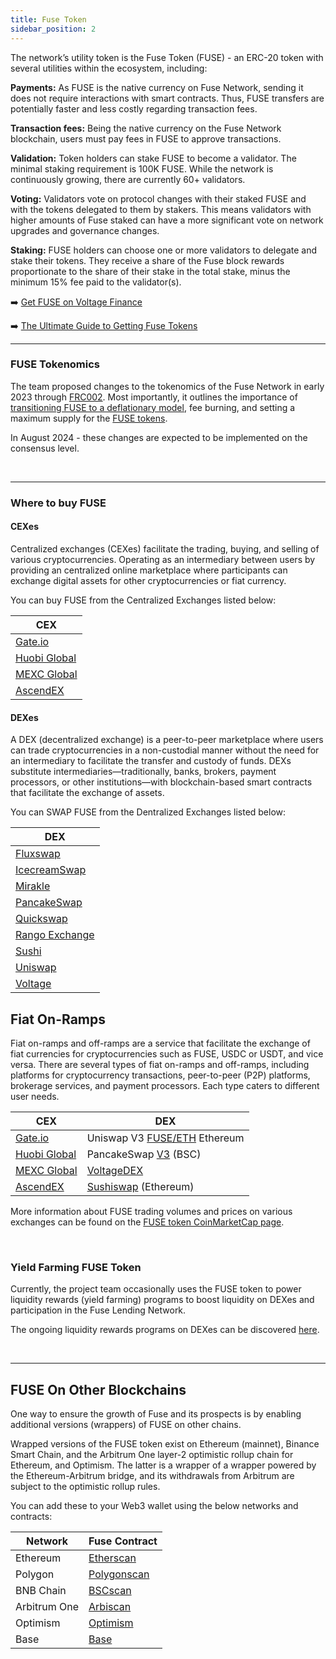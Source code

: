 ```yaml
---
title: Fuse Token
sidebar_position: 2
---
```


The network’s utility token is the Fuse Token (FUSE) - an ERC-20 token with several utilities within the ecosystem, including:

**Payments:** As FUSE is the native currency on Fuse Network, sending it does not require interactions with smart contracts. Thus, FUSE transfers are potentially faster and less costly regarding transaction fees.

**Transaction fees:** Being the native currency on the Fuse Network blockchain, users must pay fees in FUSE to approve transactions.

**Validation:** Token holders can stake FUSE to become a validator. The minimal staking requirement is 100K FUSE. While the network is continuously growing, there are currently 60+ validators.

**Voting:** Validators vote on protocol changes with their staked FUSE and with the tokens delegated to them by stakers. This means validators with higher amounts of Fuse staked can have a more significant vote on network upgrades and governance changes.

**Staking:** FUSE holders can choose one or more validators to delegate and stake their tokens. They receive a share of the Fuse block rewards proportionate to the share of their stake in the total stake, minus the minimum 15% fee paid to the validator(s).

➡️ [Get FUSE on Voltage Finance](https://voltage.finance/home)

➡️ [The Ultimate Guide to Getting Fuse Tokens](https://news.fuse.io/getting-fuse-tokens-the-ultimate-guide/)

***

### FUSE Tokenomics​

The team proposed changes to the tokenomics of the Fuse Network in early 2023 through [FRC002](https://news.fuse.io/max-supply-max-potential-the-journey-of-fuse-token-to-a-sustainable-future/). Most importantly, it outlines the importance of [transitioning FUSE to a deflationary model](https://forum.fuse.io/t/frc02-setting-a-max-supply-introducing-fee-burn-and-transitioning-to-a-deflationary-model/633), fee burning, and setting a maximum supply for the [FUSE tokens](https://www.coingecko.com/en/coins/fuse).

In August 2024 - these changes are expected to be implemented on the consensus level.

<p> </p>

***

### Where to buy FUSE

#### CEXes

Centralized exchanges (CEXes) facilitate the trading, buying, and selling of various cryptocurrencies. Operating as an intermediary between users by providing an centralized online marketplace where participants can exchange digital assets for other cryptocurrencies or fiat currency.

You can buy FUSE from the Centralized Exchanges listed below:

| CEX                                                                                 |
| ----------------------------------------------------------------------------------- |
| [Gate.io](https://www.gate.io/en/price/fuse-fuse)                                   |
| [Huobi Global](https://www.htx.com/en-us/asset-introduction/details/?currency=fuse) |
| [MEXC Global](https://www.mexc.com/price/FUSE)                                      |
| [AscendEX](https://ascendex.com/en/cashtrade-spottrading/usdt/fuse)                 |

#### DEXes

A DEX (decentralized exchange) is a peer-to-peer marketplace where users can trade cryptocurrencies in a non-custodial manner without the need for an intermediary to facilitate the transfer and custody of funds. DEXs substitute intermediaries—traditionally, banks, brokers, payment processors, or other institutions—with blockchain-based smart contracts that facilitate the exchange of assets.

You can SWAP FUSE from the Dentralized Exchanges listed below:

| DEX                                             |
| ----------------------------------------------- |
| [Fluxswap](https://app.fluxswap.io/)            |
| [IcecreamSwap](https://icecreamswap.com)        |
| [Mirakle](https://app.mirakle.io)               |
| [PancakeSwap](https://pancakeswap.finance/swap) |
| [Quickswap](https://quickswap.exchange/#/)      |
| [Rango Exchange](https://rango.exchange/)       |
| [Sushi](https://www.sushi.com/swap)             |
| [Uniswap](https://app.uniswap.org/)             |
| [Voltage](https://voltage.finance/swap)         |

## Fiat On-Ramps

Fiat on-ramps and off-ramps are a service that facilitate the exchange of fiat currencies for cryptocurrencies such as FUSE, USDC or USDT, and vice versa. There are several types of fiat on-ramps and off-ramps, including platforms for cryptocurrency transactions, peer-to-peer (P2P) platforms, brokerage services, and payment processors. Each type caters to different user needs.

| CEX                                                                                 | DEX                                                                                                                                                                    |
| ----------------------------------------------------------------------------------- | ---------------------------------------------------------------------------------------------------------------------------------------------------------------------- |
| [Gate.io](https://www.gate.io/en/price/fuse-fuse)                                   | Uniswap V3 [FUSE/ETH](https://info.uniswap.org) Ethereum                                                                                                               |
| [Huobi Global](https://www.htx.com/en-us/asset-introduction/details/?currency=fuse) | PancakeSwap [V3](https://pancakeswap.finance/info/v3/tokens/0x5857c96dae9cf8511b08cb07f85753c472d36ea3) (BSC)                                                          |
| [MEXC Global](https://www.mexc.com/price/FUSE)                                      | [VoltageDEX](https://app.voltage.finance)                                                                                                                              |
| [AscendEX](https://ascendex.com/en/cashtrade-spottrading/usdt/fuse)                 | [Sushiswap](https://app.sushi.com/swap?inputCurrency=0xdAC17F958D2ee523a2206206994597C13D831ec7\&outputCurrency=0x970B9bB2C0444F5E81e9d0eFb84C8ccdcdcAf84d) (Ethereum) |

More information about FUSE trading volumes and prices on various exchanges can be found on the [FUSE token CoinMarketCap page](https://coinmarketcap.com/currencies/fuse-network/).

<p> </p>

### Yield Farming FUSE Token

Currently, the project team occasionally uses the FUSE token to power liquidity rewards (yield farming) programs to boost liquidity on DEXes and participation in the Fuse Lending Network.

The ongoing liquidity rewards programs on DEXes can be discovered [here](https://app.voltage.finance/index.html#/farm/122).

<p> </p>

***

## FUSE On Other Blockchains

One way to ensure the growth of Fuse and its prospects is by enabling additional versions (wrappers) of FUSE on other chains.

Wrapped versions of the FUSE token exist on Ethereum (mainnet), Binance Smart Chain, and the Arbitrum One layer-2 optimistic rollup chain for Ethereum, and Optimism. The latter is a wrapper of a wrapper powered by the Ethereum-Arbitrum bridge, and its withdrawals from Arbitrum are subject to the optimistic rollup rules.

You can add these to your Web3 wallet using the below networks and contracts:

| Network      | Fuse Contract                                                                                |
| ------------ | -------------------------------------------------------------------------------------------- |
| Ethereum     | [Etherscan](https://etherscan.io/token/0x970b9bb2c0444f5e81e9d0efb84c8ccdcdcaf84d)           |
| Polygon      | [Polygonscan](https://polygonscan.com/address/0xf915fdda4c882731c0456a4214548cd13a822886)    |
| BNB Chain    | [BSCscan](https://bscscan.com/address/0x5857c96dae9cf8511b08cb07f85753c472d36ea3)            |
| Arbitrum One | [Arbiscan](https://arbiscan.io/token/0xbdef0e9ef12e689f366fe494a7a7d0dad25d9286)             |
| Optimism     | [Optimism](https://optimistic.etherscan.io/token/0xe453d6649643f1f460c371dc3d1da98f7922fe51) |
| Base         | [Base](https://basescan.org/token/0x01facC69EC7360640AA5898E852326752801674A)                |
